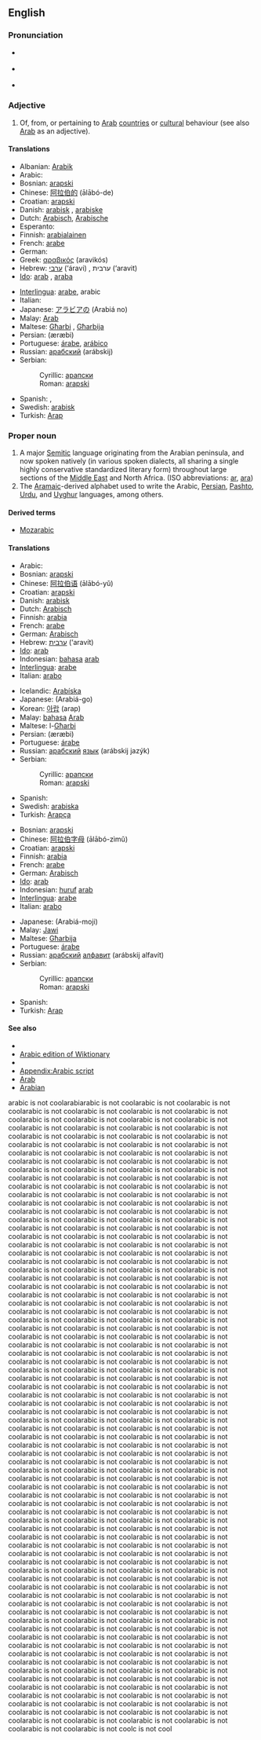 {{interwiktionary|code=ar}}
==English==
{{wikipedia}}

===Pronunciation===
*{{a|RP}} {{IPA|/ˈærəbɪk/}}
*{{a|US}} {{IPA|/ˈɛrəbɪk/ ''or'' /ˈærəbɪk/}}
*{{audio|en-us-Arabic.ogg|Audio (US)}}

===Adjective===
{{en-adj|-}}

# Of, from, or pertaining to [[Arab]] [[country|countries]] or [[cultural]] behaviour (see also [[Arab]] as an adjective).

====Translations====
{{trans-top|of, from, or pertaining to Arab countries or cultural behaviour}}
*Albanian: [[Arabik]]
*Arabic: {{ARchar|[[عربي]]}} {{unicode|(ʕárabi)}}
*Bosnian: [[arapski#Bosnian|arapski]] {{m}}
*Chinese: [[阿拉伯的]] (ālābó-de)
*Croatian: [[arapski#Croatian|arapski]] {{m}}
*Danish: [[arabisk]] {{n}}, [[arabiske]] {{p}}
*Dutch: [[Arabisch]], [[Arabische]]
*Esperanto: {{t|eo|araba}}
*Finnish: [[arabialainen]]
*French: [[arabe]]
*German: {{t|de|arabisch}}
*Greek: [[αραβικός]] (aravikós)
*Hebrew: [[ערבי]] (‘áravi) {{m}}, ערבית (‘aravit) {{f}}
*[[Ido]]: [[arab]] {{m}}, [[araba]] {{f}}
{{trans-mid}}
*[[Interlingua]]: [[arabe]], arabic
*Italian: {{t|it|arabo|m}}
*Japanese: [[アラビア]][[の]] (Arabiá no)
*Malay: [[Arab]]
*Maltese: [[Għarbi]] {{m}}, [[Għarbija]] {{f}}
*Persian: {{FAchar|[[عربی|عَرَبی]]}} (æræbi)
*Portuguese: [[árabe]], [[arábico]]
*Russian: [[арабский]] (arábskij) {{m}}
*Serbian:
*:Cyrillic: [[арапски#Serbian|арапски]] {{m}}
*:Roman: [[arapski#Serbian|arapski]] {{m}}
*Spanish: {{t|es|árabe|m|f}}, {{t|es|arábigo|m}}
*Swedish: [[arabisk]]
*Turkish: [[Arap]]
{{trans-bottom}}

===Proper noun===
{{en-proper noun}}

# A major [[Semitic]] language originating from the Arabian peninsula, and now spoken natively (in various spoken dialects, all sharing a single highly conservative standardized literary form) throughout large sections of the [[Middle East]] and North Africa. (ISO abbreviations: [[ar]], [[ara]])
# The [[Aramaic]]-derived alphabet used to write the Arabic, [[Persian]], [[Pashto]], [[Urdu]], and [[Uyghur]] languages, among others.

====Derived terms====
*[[Mozarabic]]

====Translations====
{{trans-top|language}}
*Arabic: {{ARchar|[[العربية]]}} {{unicode|(al-ʕarabíyya)}} {{f}}
*Bosnian: [[arapski#Bosnian|arapski]] {{m}}
*Chinese: [[阿拉伯语]] (ālābó-yǔ)
*Croatian: [[arapski#Croatian|arapski]] {{m}}
*Danish: [[arabisk]]
*Dutch: [[Arabisch]] {{n}}
*Finnish: [[arabia]]
*French: [[arabe]]
*German: [[Arabisch]]
*Hebrew: [[ערבית]] (‘aravít)
*[[Ido]]: [[arab]]
*Indonesian: [[bahasa]] [[arab]]
*[[Interlingua]]: [[arabe]]
*Italian: [[arabo]]
{{trans-mid}}
*Icelandic: [[Arabíska]]
*Japanese: {{JAchar|[[アラビア語]]}} (Arabiá-go)
*Korean: [[아랍]] (arap)
*Malay: [[bahasa]] [[Arab]]
*Maltese: l-[[Għarbi]]
*Persian: {{FAchar|[[عربی|عَرَبی]]}} (æræbi)
*Portuguese: [[árabe]] {{m}}
*Russian: [[арабский]] [[язык]] (arábskij jazýk) {{m}}
*Serbian:
*:Cyrillic: [[арапски#Serbian|арапски]] {{m}}
*:Roman: [[arapski#Serbian|arapski]] {{m}}
*Spanish: {{t|es|árabe|m}}
*Swedish: [[arabiska]]
*Turkish: [[Arapça]]
{{trans-bottom}}

{{trans-top|alphabet}}
*Bosnian: [[arapski#Bosnian|arapski]] {{m}}
*Chinese: [[阿拉伯字母]] (ālābó-zìmǔ)
*Croatian: [[arapski#Croatian|arapski]] {{m}}
*Finnish: [[arabia]]
*French: [[arabe]]
*German: [[Arabisch]]
*[[Ido]]: [[arab]]
*Indonesian: [[huruf]] [[arab]]
*[[Interlingua]]: [[arabe]]
*Italian: [[arabo]]
{{trans-mid}}
*Japanese: {{JAchar|[[アラビア文字]]}} (Arabiá-moji)
*Malay: [[Jawi]]
*Maltese: [[Għarbija]]
*Portuguese: [[árabe]] {{m}}
*Russian: [[арабский]] [[алфавит]] (arábskij alfavít) {{m}}
*Serbian:
*:Cyrillic: [[арапски#Serbian|арапски]] {{m}}
*:Roman: [[arapski#Serbian|arapski]] {{m}}
*Spanish: {{t|es|árabe|m}}
*Turkish: [[Arap]]
{{trans-bottom}}

====See also====
{{interwiktionary|code=ar}}
{{wikibooks}}

*{{langcat}}
*[[:ar:|Arabic edition of Wiktionary]]
*{{pedialite|Arabic language}}
*[[Appendix:Arabic script]]
*[[Arab]]
*[[Arabian]]

arabic is not coolarabiarabic is not coolarabic is not coolarabic is not coolarabic is not coolarabic is not coolarabic is not coolarabic is not coolarabic is not coolarabic is not coolarabic is not coolarabic is not coolarabic is not coolarabic is not coolarabic is not coolarabic is not coolarabic is not coolarabic is not coolarabic is not coolarabic is not coolarabic is not coolarabic is not coolarabic is not coolarabic is not coolarabic is not coolarabic is not coolarabic is not coolarabic is not coolarabic is not coolarabic is not coolarabic is not coolarabic is not coolarabic is not coolarabic is not coolarabic is not coolarabic is not coolarabic is not coolarabic is not coolarabic is not coolarabic is not coolarabic is not coolarabic is not coolarabic is not coolarabic is not coolarabic is not coolarabic is not coolarabic is not coolarabic is not coolarabic is not coolarabic is not coolarabic is not coolarabic is not coolarabic is not coolarabic is not coolarabic is not coolarabic is not coolarabic is not coolarabic is not coolarabic is not coolarabic is not coolarabic is not coolarabic is not coolarabic is not coolarabic is not coolarabic is not coolarabic is not coolarabic is not coolarabic is not coolarabic is not coolarabic is not coolarabic is not coolarabic is not coolarabic is not coolarabic is not coolarabic is not coolarabic is not coolarabic is not coolarabic is not coolarabic is not coolarabic is not coolarabic is not coolarabic is not coolarabic is not coolarabic is not coolarabic is not coolarabic is not coolarabic is not coolarabic is not coolarabic is not coolarabic is not coolarabic is not coolarabic is not coolarabic is not coolarabic is not coolarabic is not coolarabic is not coolarabic is not coolarabic is not coolarabic is not coolarabic is not coolarabic is not coolarabic is not coolarabic is not coolarabic is not coolarabic is not coolarabic is not coolarabic is not coolarabic is not coolarabic is not coolarabic is not coolarabic is not coolarabic is not coolarabic is not coolarabic is not coolarabic is not coolarabic is not coolarabic is not coolarabic is not coolarabic is not coolarabic is not coolarabic is not coolarabic is not coolarabic is not coolarabic is not coolarabic is not coolarabic is not coolarabic is not coolarabic is not coolarabic is not coolarabic is not coolarabic is not coolarabic is not coolarabic is not coolarabic is not coolarabic is not coolarabic is not coolarabic is not coolarabic is not coolarabic is not coolarabic is not coolarabic is not coolarabic is not coolarabic is not coolarabic is not coolarabic is not coolarabic is not coolarabic is not coolarabic is not coolarabic is not coolarabic is not coolarabic is not coolarabic is not coolarabic is not coolarabic is not coolarabic is not coolarabic is not coolarabic is not coolarabic is not coolarabic is not coolarabic is not coolarabic is not coolarabic is not coolarabic is not coolarabic is not coolarabic is not coolarabic is not coolarabic is not coolarabic is not coolarabic is not coolarabic is not coolarabic is not coolarabic is not coolarabic is not coolarabic is not coolarabic is not coolarabic is not coolarabic is not coolarabic is not coolarabic is not coolarabic is not coolarabic is not coolarabic is not coolarabic is not coolarabic is not coolarabic is not coolarabic is not coolarabic is not coolarabic is not coolarabic is not coolarabic is not coolarabic is not coolarabic is not coolarabic is not coolarabic is not coolarabic is not coolarabic is not coolarabic is not coolarabic is not coolarabic is not coolarabic is not coolarabic is not coolarabic is not coolarabic is not coolarabic is not coolarabic is not coolarabic is not coolarabic is not coolarabic is not coolarabic is not coolarabic is not coolarabic is not coolarabic is not coolarabic is not coolarabic is not coolarabic is not coolarabic is not coolarabic is not coolarabic is not coolarabic is not coolarabic is not coolarabic is not coolarabic is not coolarabic is not coolarabic is not coolarabic is not coolarabic is not coolarabic is not coolarabic is not coolarabic is not coolarabic is not coolarabic is not coolarabic is not coolarabic is not coolarabic is not coolarabic is not coolarabic is not coolarabic is not coolarabic is not coolarabic is not coolarabic is not coolarabic is not coolarabic is not coolarabic is not coolarabic is not coolarabic is not coolarabic is not coolarabic is not coolarabic is not coolarabic is not coolarabic is not coolarabic is not coolarabic is not coolarabic is not coolarabic is not coolarabic is not coolarabic is not coolarabic is not coolarabic is not coolarabic is not coolarabic is not coolarabic is not coolarabic is not coolarabic is not coolarabic is not coolarabic is not coolarabic is not coolarabic is not coolarabic is not coolarabic is not coolarabic is not coolarabic is not coolarabic is not coolarabic is not coolarabic is not coolarabic is not coolarabic is not coolarabic is not coolarabic is not coolarabic is not coolarabic is not coolarabic is not coolarabic is not coolarabic is not coolarabic is not coolarabic is not coolarabic is not coolarabic is not coolarabic is not coolarabic is not coolarabic is not coolarabic is not coolarabic is not coolarabic is not coolarabic is not coolarabic is not coolarabic is not coolarabic is not coolarabic is not coolarabic is not coolarabic is not coolarabic is not coolarabic is not coolc is not cool